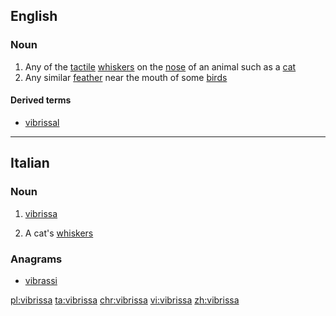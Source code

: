 ==English==

===Noun===
{{wikipedia}}
{{en-noun|vibrissae}}

# Any of the [[tactile]] [[whisker]]s on the [[nose]] of an animal such as a [[cat]]
# Any similar [[feather]] near the mouth of some [[bird]]s

====Derived terms====
* [[vibrissal]]

----

==Italian==

===Noun===
{{it-noun|f}}

# [[#English|vibrissa]]
# {{label|it|in the plural}} A cat's [[whiskers]]

===Anagrams===
* [[vibrassi#Italian|vibrassi]]

[[pl:vibrissa]]
[[ta:vibrissa]]
[[chr:vibrissa]]
[[vi:vibrissa]]
[[zh:vibrissa]]
